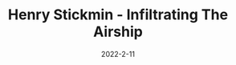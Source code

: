 ---
title: Henry Stickmin - Infiltrating The Airship
description: The fourth addition to the Henry Stickmin series.
date: 2022-2-11
type: Flash
name: infiltratingtheairship
credits:
- Game by Stickpage
---